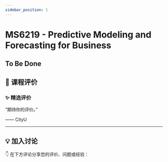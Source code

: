 ```yaml
---
sidebar_position: 1
---
```



# MS6219 - Predictive Modeling and Forecasting for Business

## To Be Done

## **💬 课程评价**

### ✨ **精选评价**
<div className={commentStyles.commentBox}>
    <p className={commentStyles.commentText}>
        “期待你的评价。”
    </p>
    <p className={commentStyles.commentAuthor}>—— CityU</p>
</div>

---

## **💡 加入讨论**

👇 在下方评论分享您的评价、问题或经验：
<Utterances />
